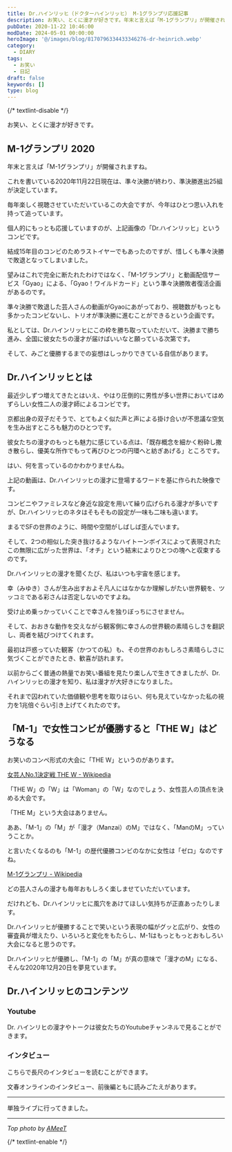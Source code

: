 ```yaml
---
title: Dr.ハインリッヒ（ドクターハインリッヒ） M-1グランプリ応援記事
description: お笑い、とくに漫才が好きです。年末と言えば「M-1グランプリ」が開催されます。毎年楽しく視聴させていただいているこの大会ですが、今年はひとつ思い入れを持って追っています。個人的にもっとも応援していますのが「Dr.ハインリッヒ」というコンビです。
pubDate: 2020-11-22 10:46:00
modDate: 2024-05-01 00:00:00
heroImage: '@/images/blog/8170796334433346276-dr-heinrich.webp'
category:
  - DIARY
tags:
  - お笑い
  - 日記
draft: false
keywords: []
type: blog
---
```



{/* textlint-disable */}

<Alert type='info' content='※本記事は2020年11月22日公開の記事となります。' />

お笑い、とくに漫才が好きです。

## M-1グランプリ 2020

年末と言えば「M-1グランプリ」が開催されますね。

これを書いている2020年11月22日現在は、準々決勝が終わり、準決勝進出25組が決定しています。

毎年楽しく視聴させていただいているこの大会ですが、今年はひとつ思い入れを持って追っています。

個人的にもっとも応援していますのが、上記画像の「Dr.ハインリッヒ」というコンビです。

結成15年目のコンビのためラストイヤーでもあったのですが、惜しくも準々決勝で敗退となってしまいました。

望みはこれで完全に断たれたわけではなく、「M-1グランプリ」と動画配信サービス「Gyao」による、「Gyao！ワイルドカード」という準々決勝敗者復活企画があるのです。

準々決勝で敗退した芸人さんの動画がGyaoにあがっており、視聴数がもっとも多かったコンビないし、トリオが準決勝に進むことができるという企画です。

私としては、Dr.ハインリッヒにこの枠を勝ち取っていただいて、決勝まで勝ち進み、全国に彼女たちの漫才が届けばいいなと願っている次第です。

そして、みごと優勝するまでの妄想はしっかりできている自信があります。

## Dr.ハインリッヒとは

最近少しずつ増えてきたとはいえ、やはり圧倒的に男性が多い世界においてはめずらしい女性二人の漫才師によるコンビです。

京都出身の双子だそうで、とてもよく似た声と声による掛け合いが不思議な空気を生み出すところも魅力のひとつです。

彼女たちの漫才のもっとも魅力に感じている点は、「既存概念を細かく粉砕し撒き散らし、優美な所作でもって再びひとつの円環へと紡ぎあげる」ところです。

はい、何を言っているのかわかりませんね。

<YouTube id='kVjL2sJyBnM' />

上記の動画は、Dr.ハインリッヒの漫才に登場するワードを基に作られた映像です。

コンビニやファミレスなど身近な設定を用いて繰り広げられる漫才が多いですが、Dr.ハインリッヒのネタはそもそもの設定が一味も二味も違います。

まるでSFの世界のように、時間や空間がしばしば歪んでいます。

そして、2つの相似した突き抜けるようなハイトーンボイスによって表現されたこの無限に広がった世界は、「オチ」という結末によりひとつの塊へと収束するのです。

Dr.ハインリッヒの漫才を聞くたび、私はいつも宇宙を感じます。

<YouTube id='rSp9H0BlH9A' />

<YouTube id='78MqYfpRx80' />

幸（みゆき）さんが生み出すおよそ凡人にはなかなか理解しがたい世界観を、ツッコミである彩さんは否定しないのですよね。

受け止め乗っかっていくことで幸さんを独りぼっちにさせません。

そして、おおきな動作を交えながら観客側に幸さんの世界観の素晴らしさを翻訳し、両者を結びつけてくれます。

最初は戸惑っていた観客（かつての私）も、その世界のおもしろさ素晴らしさに気づくことができたとき、歓喜が訪れます。

以前からごく普通の熱量でお笑い番組を見たり楽しんで生きてきましたが、Dr.ハインリッヒの漫才を知り、私は漫才が大好きになりました。

それまで囚われていた価値観や思考を取りはらい、何も見えていなかった私の視力を1兆倍ぐらい引き上げてくれたのです。

## 「M-1」で女性コンビが優勝すると「THE W」はどうなる

お笑いのコンペ形式の大会に「THE W」というのがあります。

[女芸人No.1決定戦 THE W - Wikipedia](https://ja.wikipedia.org/wiki/%E5%A5%B3%E8%8A%B8%E4%BA%BANo.1%E6%B1%BA%E5%AE%9A%E6%88%A6_THE_W)

「THE W」の「W」は「Woman」の「W」なのでしょう、女性芸人の頂点を決める大会です。

「THE M」という大会はありません。

ああ、「M-1」の「M」が「漫才（Manzai）のM」ではなく、「ManのM」っていうことか。

と言いたくなるのも「M-1」の歴代優勝コンビのなかに女性は「ゼロ」なのですね。

[M-1グランプリ - Wikipedia](https://ja.wikipedia.org/wiki/M-1%E3%82%B0%E3%83%A9%E3%83%B3%E3%83%97%E3%83%AA#%E6%AD%B4%E4%BB%A3%E5%84%AA%E5%8B%9D%E8%80%85)

どの芸人さんの漫才も毎年おもしろく楽しませていただいています。

だけれども、Dr.ハインリッヒに風穴をあけてほしい気持ちが正直あったりします。

Dr.ハインリッヒが優勝することで笑いという表現の幅がグッと広がり、女性の審査員が増えたり、いろいろと変化をもたらし、M-1はもっともっとおもしろい大会になると思うのです。

Dr.ハインリッヒが優勝し、「M-1」の「M」が真の意味で「漫才のM」になる、そんな2020年12月20日を夢見ています。

## Dr.ハインリッヒのコンテンツ

### Youtube

Dr. ハインリヒの漫才やトークは彼女たちのYoutubeチャンネルで見ることができます。

<BlogCard
  title='Dr.ハインリッヒチャンネル'
  description='Dr.ハインリッヒの公式チャンネルです。ネタ等アップしていきます。よろしくお願いします。'
  url='https://www.youtube.com/channel/UCvbR4hzic_SOl20pOWGq4tQ/featured'
  domain='www.youtube.com'
/>

### インタビュー

こちらで長尺のインタビューを読むことができます。

<BlogCard
  title='グラデーションの犬と、チャーハンを食べるデブの鰯：前半 インタビュー：Dr.ハインリッヒ｜Feature｜AMeeT'
  description='「色が全体的にパープルで尻尾の方がグリーンのみょうがみたいな犬」といった、脳内に風変りで美しいビジュアルイメージが思い浮かぶ言葉を用いるなど、他のお笑い芸人と一線を画す漫才師 Dr.ハインリッヒ。AMeeTではDr.ハインリッヒへの17,000字超えのロング・インタビューを前後半に分けて掲載する。インタビューは様々なテーマを含みながらも、全編を通して「常識・規範からの逸脱」が軸となっており、自由について考えるうえでとても大事な言葉が詰まっている。前半では2人の漫才のスタイルとスピリットを紐解くうえで重要な幼少の頃のエピソードや当時考えていたこと、なぜ一般的なボケとツッコミという関係性ではないかなどのお話を詳しく伺った。'
  url='https://www.ameet.jp/feature/2933/'
  domain='www.ameet.jp'
/>

<BlogCard
  title='グラデーションの犬と、チャーハンを食べるデブの鰯：後半 インタビュー：Dr.ハインリッヒ｜Feature｜AMeeT'
  description='「色が全体的にパープルで尻尾の方がグリーンのみょうがみたいな犬」といった、脳内に風変りで美しいビジュアルイメージが思い浮かぶ言葉を用いるなど、他のお笑い芸人と一線を画す漫才師 Dr.ハインリッヒ。AMeeTではDr.ハインリッヒへの17,000字超えのロング・インタビューを前後半に分けて掲載する。インタビューは様々なテーマを含みながらも、全編を通して「常識・規範からの逸脱」が軸となっており、自由について考えるうえでとても大事な言葉が詰まっている。後半ではネタ作りの工程や言葉の採用基準、そしてネタにおける「自由」「想像力」の扱い方について詳しく伺った。'
  url='https://www.ameet.jp/feature/2961/'
  domain='www.ameet.jp'
/>

文春オンラインのインタビュー、前後編ともに読みごたえがあります。

<BlogCard
  title='「“女のクソ仕事”が来ないようにしたい」『M-1』YouTube動画から異例のブレイク、Dr.ハインリッヒが語る“強烈”すぎた「トラウマ体験」 | 女芸人の今 | 文春オンライン'
  description=' 今、女性芸人の世界が揺れている。女性芸人といえば、当たり前のように「ブス」「デブ」「非モテ」をいじられ、そこで強烈なインパクトを残すことが成功への足がかりとされてきた。 しかし、持って生まれた容姿や…'
  url='https://bunshun.jp/articles/-/51543'
  domain='bunshun.jp'
/>

<BlogCard
  title='「M-1で優勝すれば、すべてがひっくり返ると思っていたのに」ラストイヤーで決勝を逃し…漫才コンビDr.ハインリッヒが語る「その後に待っていたもの」 | 女芸人の今 | 文春オンライン'
  description=' 今、女性芸人の世界が揺れている。女性芸人といえば、当たり前のように「ブス」「デブ」「非モテ」をいじられ、そこで強烈なインパクトを残すことが成功への足がかりとされてきた。 しかし、持って生まれた容姿や…'
  url='https://bunshun.jp/articles/-/51544'
  domain='bunshun.jp'
/>

<hr />

<Alert type='info' content='追記：2022年10月12日' />

単独ライブに行ってきました。

<BlogCard
  title='Dr.ハインリッヒ（ドクターハインリッヒ） 単独ライブ 『原液、形而上学』 を体験してのこと 【日記】'
  description='お笑いコンビ「Dr.ハインリッヒ」の単独ライブを体験してきた。その存在を知り、未だ体験したことのないDr.ハインリッヒの漫才に魅了されたのは3年ほど前でしかない。Dr.ハインリッヒのYoutubeチャンネルを最初の動画から順番に視聴し「なぜ、もっと早くに知ることができなかったのか？」「大阪、あるいは'
  url='https://www.neputa-note.net/2022/10/dr-heinrich/'
  domain='www.neputa-note.net'
/>

<hr />

_Top photo by [AMeeT](https://www.ameet.jp/feature/2933/)_

{/* textlint-enable */}
